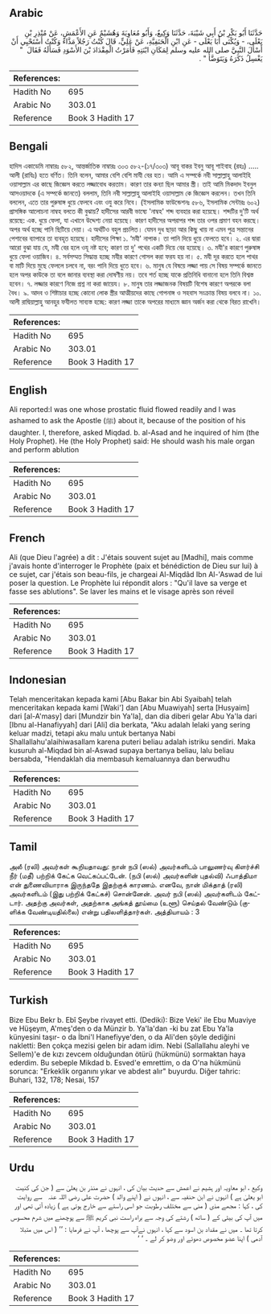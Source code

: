 ## Arabic


<div dir="rtl" lang="ar" style={{fontSize:'larger',backgroundColor:'#f8f9fa',padding:20}}>
حَدَّثَنَا أَبُو بَكْرِ بْنُ أَبِي شَيْبَةَ، حَدَّثَنَا وَكِيعٌ، وَأَبُو مُعَاوِيَةَ وَهُشَيْمٌ عَنِ الأَعْمَشِ، عَنْ مُنْذِرِ بْنِ يَعْلَى، - وَيُكْنَى أَبَا يَعْلَى - عَنِ ابْنِ الْحَنَفِيَّةِ، عَنْ عَلِيٍّ، قَالَ كُنْتُ رَجُلاً مَذَّاءً وَكُنْتُ أَسْتَحْيِي أَنْ أَسْأَلَ النَّبِيَّ صلى الله عليه وسلم لِمَكَانِ ابْنَتِهِ فَأَمَرْتُ الْمِقْدَادَ بْنَ الأَسْوَدِ فَسَأَلَهُ فَقَالَ ‏ "‏ يَغْسِلُ ذَكَرَهُ وَيَتَوَضَّأُ ‏"‏ ‏.‏
</div>
<div style={{backgroundColor:'#f8f9fa',padding:20, marginBottom: 10}}><table> <thead> <tr> <th>References:</th> <th></th> </tr> </thead> <tbody><tr><td>Hadith No</td><td>695</td></tr><tr><td>Arabic No</td><td>303.01</td></tr><tr><td>Reference</td><td>Book 3 Hadith 17</td></tr></tbody></table></div>

## Bengali


<div dir="ltr" lang="bn" style={{fontSize:'larger',backgroundColor:'#f8f9fa',padding:20}}>
হাদিস একাডেমি নাম্বারঃ ৫৮২, আন্তর্জাতিক নাম্বারঃ ৩০৩ ৫৮২-(১৭/৩০৩) আবূ বাকর ইবনু আবূ শাইবাহ (রহঃ) ..... আলী (রাযিঃ) হতে বর্ণিত। তিনি বলেন, আমার বেশি বেশি মাযী বের হত। আমি এ সম্পর্কে নবী সাল্লাল্লাহু আলাইহি ওয়াসাল্লাম এর কাছে জিজ্ঞেস করতে লজ্জাবোধ করতাম। কারণ তার কন্যা ছিল আমার স্ত্রী। তাই আমি মিকদাদ ইবনুল আসওয়াদকে (এ সম্পর্কে জানতে) বললাম, তিনি নবী সাল্লাল্লাহু আলাইহি ওয়াসাল্লাম কে জিজ্ঞেস করলেন। তখন তিনি বললেন, এতে তার পুরুষাঙ্গ ধুয়ে ফেলবে এবং ওযু করে নিবে। (ইসলামিক ফাউন্ডেশনঃ ৫৮৬, ইসলামিক সেন্টারঃ ৬০২) প্রাসঙ্গিক আলোচনা নাম্বহ বলতে কী বুঝায়? হাদীসের আরবী ভাষ্যে 'নাম্বহ' শব্দ ব্যবহার করা হয়েছে। শব্দটির দু'টি অর্থ রয়েছে: এক. ধুয়ে ফেলা, যা এখানে উদ্দেশ্য নেয়া হয়েছে। কারণ হাদীসের অপরাপর শব্দ তার ওপর প্রমাণ বহন করছে। অপর অর্থ হচ্ছে পানি ছিটিয়ে দেয়া। এ অর্থটিও বহুল প্রচলিত। যেমন দুধ ছাড়া আর কিছু খায় না এমন পুত্র সন্তানের পেশাবের ব্যাপারে তা ব্যবহৃত হয়েছে। হাদীসের শিক্ষা ১. ‘মযী' নাপাক। তা পানি দিয়ে ধুয়ে ফেলতে হবে। ২. এর দ্বারা আরো বুঝা যায় যে, মযী বের হলে ওযূ নষ্ট হবে; কারণ তা দু' পথের একটি দিয়ে বের হয়েছে। ৩. মযী'র কারণে পুরুষাঙ্গ ধুয়ে ফেলা ওয়াজিব। ৪. সর্বসম্মত সিদ্ধান্ত হচ্ছে মযীর কারণে গোসল করা ফরয হয় না। ৫. মযী দূর করতে হলে পাথর বা মাটি দিয়ে মুছে ফেললে চলবে না, বরং পানি দিয়ে ধুতে হবে। ৬. মানুষ যে বিষয়ে লজ্জা পায় সে বিষয় সম্পর্কে জানতে হলে অপর কাউকে তা বলে জানার ব্যবস্থা করা দোষণীয় নয়। তবে শর্ত হচ্ছে যাকে প্রতিনিধি বানানো হলে তিনি বিশ্বস্ত হবেন। ৭. লজ্জার কারণে নিজে প্রশ্ন না করা জায়েয। ৮. মানুষ তার লজ্জাজনক বিষয়টি বিশেষ কারণে অপরকে বলা বৈধ। ৯. আদব ও শিষ্টাচার হচ্ছে কোনো লোক স্ত্রীর আত্মীয়দের কাছে গোপনাঙ্গ ও সহবাস সংক্রান্ত বিষয় বলবে না। ১০. আলী রাদ্বিয়াল্লাহু আনহুর ফযীলত সাব্যস্ত হচ্ছে: কারণ লজ্জা তাকে অপরের মাধ্যমে জ্ঞান অর্জন করা থেকে বিরত রাখেনি।
</div>
<div style={{backgroundColor:'#f8f9fa',padding:20, marginBottom: 10}}><table> <thead> <tr> <th>References:</th> <th></th> </tr> </thead> <tbody><tr><td>Hadith No</td><td>695</td></tr><tr><td>Arabic No</td><td>303.01</td></tr><tr><td>Reference</td><td>Book 3 Hadith 17</td></tr></tbody></table></div>

## English


<div dir="ltr" lang="en" style={{fontSize:'larger',backgroundColor:'#f8f9fa',padding:20}}>
Ali reported:I was one whose prostatic fluid flowed readily and I was ashamed to ask the Apostle (ﷺ) about it, because of the position of his daughter. I, therefore, asked Miqdad. b. al-Asad and he inquired of him (the Holy Prophet). He (the Holy Prophet) said: He should wash his male organ and perform ablution
</div>
<div style={{backgroundColor:'#f8f9fa',padding:20, marginBottom: 10}}><table> <thead> <tr> <th>References:</th> <th></th> </tr> </thead> <tbody><tr><td>Hadith No</td><td>695</td></tr><tr><td>Arabic No</td><td>303.01</td></tr><tr><td>Reference</td><td>Book 3 Hadith 17</td></tr></tbody></table></div>

## French


<div dir="ltr" lang="fr" style={{fontSize:'larger',backgroundColor:'#f8f9fa',padding:20}}>
Ali (que Dieu l'agrée) a dit : J'étais souvent sujet au [Madhi], mais comme j'avais honte d'interroger le Prophète (paix et bénédiction de Dieu sur lui) à ce sujet, car j'étais son beau-fils, je chargeai Al-Miqdâd Ibn Al-'Aswad de lui poser la question. Le Prophète lui répondit alors : "Qu'il lave sa verge et fasse ses ablutions". Se laver les mains et le visage après son réveil
</div>
<div style={{backgroundColor:'#f8f9fa',padding:20, marginBottom: 10}}><table> <thead> <tr> <th>References:</th> <th></th> </tr> </thead> <tbody><tr><td>Hadith No</td><td>695</td></tr><tr><td>Arabic No</td><td>303.01</td></tr><tr><td>Reference</td><td>Book 3 Hadith 17</td></tr></tbody></table></div>

## Indonesian


<div dir="ltr" lang="id" style={{fontSize:'larger',backgroundColor:'#f8f9fa',padding:20}}>
Telah menceritakan kepada kami [Abu Bakar bin Abi Syaibah] telah menceritakan kepada kami [Waki'] dan [Abu Muawiyah] serta [Husyaim] dari [al-A'masy] dari [Mundzir bin Ya'la], dan dia diberi gelar Abu Ya'la dari [Ibnu al-Hanafiyyah] dari [Ali] dia berkata, "Aku adalah lelaki yang sering keluar madzi, tetapi aku malu untuk bertanya Nabi Shallallahu'alaihiwasallam karena puteri beliau adalah istriku sendiri. Maka kusuruh al-Miqdad bin al-Aswad supaya bertanya beliau, lalu beliau bersabda, "Hendaklah dia membasuh kemaluannya dan berwudhu
</div>
<div style={{backgroundColor:'#f8f9fa',padding:20, marginBottom: 10}}><table> <thead> <tr> <th>References:</th> <th></th> </tr> </thead> <tbody><tr><td>Hadith No</td><td>695</td></tr><tr><td>Arabic No</td><td>303.01</td></tr><tr><td>Reference</td><td>Book 3 Hadith 17</td></tr></tbody></table></div>

## Tamil


<div dir="ltr" lang="ta" style={{fontSize:'larger',backgroundColor:'#f8f9fa',padding:20}}>
அலீ (ரலி) அவர்கள் கூறியதாவது: நான் நபி (ஸல்) அவர்களிடம் பாலுணர்வு கிளர்ச்சி நீர் (மதீ) பற்றிக் கேட்க வெட்கப்பட்டேன். (நபி (ஸல்) அவர்களின் புதல்வி) ஃபாத்திமா என் துணைவியாராக இருந்ததே இதற்குக் காரணம். எனவே, நான் மிக்தாத் (ரலி) அவர்களிடம் (இது பற்றிக் கேட்கச்) சொன்னேன். அவர் நபி (ஸல்) அவர்களிடம் கேட்டார். அதற்கு அவர்கள், அதற்காக அங்கத் தூய்மை (உளூ) செய்தல் வேண்டும் (குளிக்க வேண்டியதில்லை) என்று பதிலளித்தார்கள். அத்தியாயம் : 3
</div>
<div style={{backgroundColor:'#f8f9fa',padding:20, marginBottom: 10}}><table> <thead> <tr> <th>References:</th> <th></th> </tr> </thead> <tbody><tr><td>Hadith No</td><td>695</td></tr><tr><td>Arabic No</td><td>303.01</td></tr><tr><td>Reference</td><td>Book 3 Hadith 17</td></tr></tbody></table></div>

## Turkish


<div dir="ltr" lang="tr" style={{fontSize:'larger',backgroundColor:'#f8f9fa',padding:20}}>
Bize Ebu Bekr b. Ebî Şeybe rivayet etti. (Dediki): Bize Veki' ile Ebu Muaviye ve Hüşeym, A'meş'den o da Münzir b. Ya'la'dan -ki bu zat Ebu Ya'la künyesini taşır- o da İbni'l Hanefiyye'den, o da Ali'den şöyle dediğini nakletti: Ben çokça mezisi gelen bir adam idim. Nebi (Sallallahu aleyhi ve Sellem)'e de kızı zevcem olduğundan ötürü (hükmünü) sormaktan haya ederdim. Bu sebeple Mikdad b. Esved'e emrettim, o da O'na hükmünü sorunca: "Erkeklik organını yıkar ve abdest alır" buyurdu. Diğer tahric: Buhari, 132, 178; Nesai, 157
</div>
<div style={{backgroundColor:'#f8f9fa',padding:20, marginBottom: 10}}><table> <thead> <tr> <th>References:</th> <th></th> </tr> </thead> <tbody><tr><td>Hadith No</td><td>695</td></tr><tr><td>Arabic No</td><td>303.01</td></tr><tr><td>Reference</td><td>Book 3 Hadith 17</td></tr></tbody></table></div>

## Urdu


<div dir="rtl" lang="ur" style={{fontSize:'larger',backgroundColor:'#f8f9fa',padding:20}}>
وکیع ، ابو معاویہ اور ہشیم نے اعمش سے حدیث بیان کی ، انہوں نے منذر بن یعلیٰ سے ( جن کی کنیت ابو یعلیٰ ہے ) انہوں نے ابن حنفیہ سے ، انہوں نے ( اپنے والد ) حضرت علی ‌رضی ‌اللہ ‌عنہ ‌ ‌ سے روایت کی ، کہا : مجھے مذی ( منی سے مختلف رطوبت جو اسی راستے سے خارج ہوتی ہے ) زیادہ آتی تھی اور میں آپ کی بیٹی کے ( ساتھ ) رشتے کی وجہ سے براہ راست نبی کریم ﷺ سے پوچھنے میں شرم محسوس کرتا تھا ۔ میں نے مقداد بن اسود سے کہا ، انہوں نےآپ سے پوچھا ، آپ نے فرمایا : ’’ ( اس میں متبلا آدمی ) اپنا عضو مخصوص دھوئے اور وضو کر لے ۔ ‘ ‘
</div>
<div style={{backgroundColor:'#f8f9fa',padding:20, marginBottom: 10}}><table> <thead> <tr> <th>References:</th> <th></th> </tr> </thead> <tbody><tr><td>Hadith No</td><td>695</td></tr><tr><td>Arabic No</td><td>303.01</td></tr><tr><td>Reference</td><td>Book 3 Hadith 17</td></tr></tbody></table></div>
